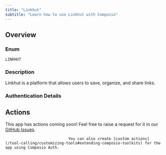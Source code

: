 ```yaml
---
title: "Linkhut"
subtitle: "Learn how to use Linkhut with Composio"
---
```



## Overview

### Enum
`LINKHUT`

### Description
Linkhut is a platform that allows users to save, organize, and share
    links.

### Authentication Details

<Accordion title="OAUTH2">
<ParamField path="client_id" type="string" required={true}>
</ParamField>

<ParamField path="client_secret" type="string" required={true}>
</ParamField>

<ParamField path="oauth_redirect_uri" type="string" default="https://backend.composio.dev/api/v1/auth-apps/add">
</ParamField>

<ParamField path="scopes" type="string" default="posts:read,posts:write,tags:read,tags:write">
</ParamField>

<ParamField path="base_url" type="string" default="https://api.ln.ht/v1">
</ParamField>

</Accordion>


## Actions

This app has actions coming soon! Feel free to raise a request for it in our [GitHub Issues](https://github.com/ComposioHQ/composio/issues).
                                
                                You can also create [custom actions](/tool-calling/customizing-tools#extending-composio-toolkits) for the app using Composio Auth.